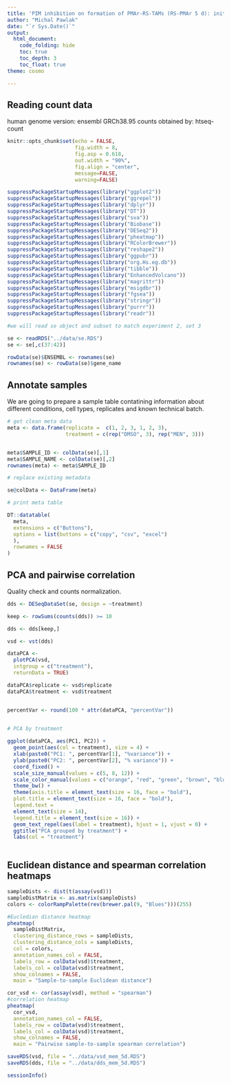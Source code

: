 ```yaml
---
title: 'PIM inhibition on formation of PMAr-RS-TAMs (RS-PMAr 5 d): initial exploratory analysis and excluding outliers'
author: "Michal Pawlak"
date: "`r Sys.Date()`"
output: 
  html_document:
    code_folding: hide
    toc: true
    toc_depth: 3
    toc_float: true
theme: cosmo

---
```


## Reading count data

human genome version: ensembl GRCh38.95
counts obtained by: htseq-count

```r
knitr::opts_chunk$set(echo = FALSE, 
                      fig.width = 8,
                      fig.asp = 0.618,
                      out.width = "90%",
                      fig.align = "center",
                      message=FALSE, 
                      warning=FALSE)

suppressPackageStartupMessages(library("ggplot2"))
suppressPackageStartupMessages(library("ggrepel"))
suppressPackageStartupMessages(library("dplyr"))
suppressPackageStartupMessages(library("DT"))
suppressPackageStartupMessages(library("sva"))
suppressPackageStartupMessages(library("Biobase"))
suppressPackageStartupMessages(library("DESeq2"))
suppressPackageStartupMessages(library("pheatmap"))
suppressPackageStartupMessages(library("RColorBrewer"))
suppressPackageStartupMessages(library("reshape2"))
suppressPackageStartupMessages(library("ggpubr"))
suppressPackageStartupMessages(library("org.Hs.eg.db"))
suppressPackageStartupMessages(library("tibble"))
suppressPackageStartupMessages(library("EnhancedVolcano"))
suppressPackageStartupMessages(library("magrittr"))
suppressPackageStartupMessages(library("msigdbr"))
suppressPackageStartupMessages(library("fgsea"))
suppressPackageStartupMessages(library("stringr"))
suppressPackageStartupMessages(library("purrr"))
suppressPackageStartupMessages(library("readr"))
```

```r
#we will read se object and subset to match experiment 2, set 3

se <- readRDS("../data/se.RDS")
se <- se[,c(37:42)]

rowData(se)$ENSEMBL <- rownames(se)
rownames(se) <- rowData(se)$gene_name

```

## Annotate samples

We are going to prepare a sample table contatining information about different conditions, cell types, replicates and known technical batch.

```r

# get clean meta data
meta <- data.frame(replicate =  c(1, 2, 3, 1, 2, 3),
                   treatment = c(rep("DMSO", 3), rep("MEN", 3)))


meta$SAMPLE_ID <- colData(se)[,1]
meta$SAMPLE_NAME <- colData(se)[,2]
rownames(meta) <- meta$SAMPLE_ID

# replace existing metadata

se@colData <- DataFrame(meta)

# print meta table

DT::datatable(
  meta,
  extensions = c("Buttons"),
  options = list(buttons = c("copy", "csv", "excel")
  ),
  rownames = FALSE
)
```

## PCA and pairwise correlation

Quality check and counts normalization.

```r

dds <- DESeqDataSet(se, design = ~treatment)

keep <- rowSums(counts(dds)) >= 10

dds <- dds[keep,]

vsd <- vst(dds)

dataPCA <-
  plotPCA(vsd,
  intgroup = c("treatment"),
  returnData = TRUE)

dataPCA$replicate <- vsd$replicate
dataPCA$treatment <- vsd$treatment


percentVar <- round(100 * attr(dataPCA, "percentVar"))
  

# PCA by treatment

ggplot(dataPCA, aes(PC1, PC2)) + 
  geom_point(aes(col = treatment), size = 4) + 
  xlab(paste0("PC1: ", percentVar[1], "%variance")) +
  ylab(paste0("PC2: ", percentVar[2], "% variance")) + 
  coord_fixed() + 
  scale_size_manual(values = c(5, 8, 12)) +
  scale_color_manual(values = c("orange", "red", "green", "brown", "blue", "violet", "grey")) + 
  theme_bw() +
  theme(axis.title = element_text(size = 16, face = "bold"),
  plot.title = element_text(size = 16, face = "bold"),
  legend.text =
  element_text(size = 14),
  legend.title = element_text(size = 16)) + 
  geom_text_repel(aes(label = treatment), hjust = 1, vjust = 0) + 
  ggtitle("PCA grouped by treatment") +
  labs(col = "treatment")
  
```

## Euclidean distance and spearman correlation heatmaps 

```r
sampleDists <- dist(t(assay(vsd)))
sampleDistMatrix <- as.matrix(sampleDists)
colors <- colorRampPalette(rev(brewer.pal(9, "Blues")))(255)

#Eucledian distance heatmap
pheatmap(
  sampleDistMatrix,
  clustering_distance_rows = sampleDists,
  clustering_distance_cols = sampleDists,
  col = colors,
  annotation_names_col = FALSE,
  labels_row = colData(vsd)$treatment,
  labels_col = colData(vsd)$treatment,
  show_colnames = FALSE,
  main = "Sample-to-sample Euclidean distance")

cor_vsd <- cor(assay(vsd), method = "spearman")
#correlation heatmap
pheatmap(
  cor_vsd,
  annotation_names_col = FALSE,
  labels_row = colData(vsd)$treatment,
  labels_col = colData(vsd)$treatment,
  show_colnames = FALSE,
  main = "Pairwise sample-to-sample spearman correlation")

saveRDS(vsd, file = "../data/vsd_mem_5d.RDS")
saveRDS(dds, file = "../data/dds_mem_5d.RDS")
```


```r
sessionInfo()
```




